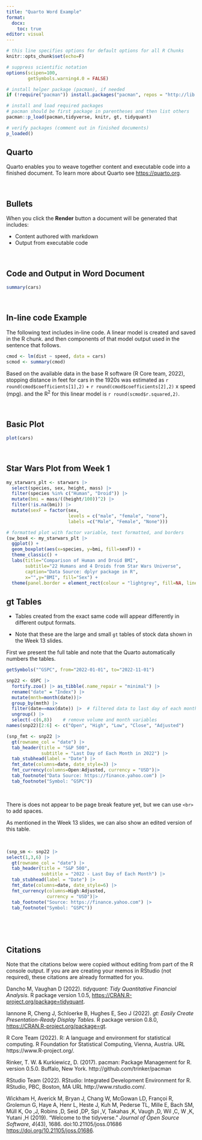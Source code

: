 ```yaml
---
title: "Quarto Word Example"
format: 
  docx:
    toc: true
editor: visual
---
```


```r

# this line specifies options for default options for all R Chunks
knitr::opts_chunk$set(echo=F)

# suppress scientific notation
options(scipen=100,
        getSymbols.warning4.0 = FALSE)

# install helper package (pacman), if needed
if (!require("pacman")) install.packages("pacman", repos = "http://lib.stat.cmu.edu/R/CRAN/")

# install and load required packages
# pacman should be first package in parentheses and then list others
pacman::p_load(pacman,tidyverse, knitr, gt, tidyquant)

# verify packages (comment out in finished documents)
p_loaded()

```

## Quarto

Quarto enables you to weave together content and executable code into a finished document. To learn more about Quarto see <https://quarto.org>.

<br>

## Bullets

When you click the **Render** button a document will be generated that includes:

-   Content authored with markdown
-   Output from executable code

<br>

## Code and Output in Word Document

```r
summary(cars)
```

<br>

## In-line code Example

The following text includes in-line code. A linear model is created and saved in the R chunk. and then components of that model output used in the sentence that follows.

```r
cmod <- lm(dist ~ speed, data = cars)
scmod <- summary(cmod)
```

Based on the available data in the base R software (R Core team, 2022), stopping distance in feet for cars in the 1920s was estimated as `r  round(cmod$coefficients[1],2)` + `r round(cmod$coefficients[2],2)` x speed (mpg). and the R^2^ for this linear model is `r round(scmod$r.squared,2)`.

<br>

## Basic Plot

```r
plot(cars)
```

<br>

## Star Wars Plot from Week 1

```r

my_starwars_plt <- starwars |>
  select(species, sex, height, mass) |>
  filter(species %in% c("Human", "Droid")) |>
  mutate(bmi = mass/((height/100))^2) |>
  filter(!is.na(bmi)) |>
  mutate(sexF = factor(sex, 
                       levels = c("male", "female", "none"),
                       labels =c("Male", "Female", "None")))

# formatted plot with factor variable, text formatted, and borders
(sw_box4 <- my_starwars_plt |>
  ggplot() +
  geom_boxplot(aes(x=species, y=bmi, fill=sexF)) + 
  theme_classic() + 
  labs(title="Comparison of Human and Droid BMI",
       subtitle="22 Humans and 4 Droids from Star Wars Universe",
       caption="Data Source: dplyr package in R",
       x="",y="BMI", fill="Sex") + 
  theme(panel.border = element_rect(colour = "lightgrey", fill=NA, linewidth=2)))
```

## gt Tables

-   Tables created from the exact same code will appear differently in different output formats.

-   Note that these are the large and small `gt` tables of stock data shown in the Week 13 slides.

First we present the full table and note that the Quarto automatically numbers the tables.

```r
getSymbols("^GSPC", from="2022-01-01", to="2022-11-01") 
```

```r
snp22 <- GSPC |>
  fortify.zoo() |> as_tibble(.name_repair = "minimal") |>
  rename("date" = "Index") |>
  mutate(mnth=month(date))|>
  group_by(mnth) |>
  filter(date==max(date)) |>  # filtered data to last day of each month
  ungroup() |>
  select(-c(6,8))    # remove volume and month variables
names(snp22)[2:6] <- c("Open", "High", "Low", "Close", "Adjusted")

(snp_fmt <- snp22 |>
  gt(rowname_col = "date") |>
  tab_header(title = "S&P 500",
             subtitle = "Last Day of Each Month in 2022") |>
  tab_stubhead(label = "Date") |>
  fmt_date(columns=date, date_style=3) |>  
  fmt_currency(columns=Open:Adjusted, currency = "USD")|> 
  tab_footnote("Data Source: https://finance.yahoo.com") |>
  tab_footnote("Symbol: ^GSPC"))

```

<br>

There is does not appear to be page break feature yet, but we can use `<br>` to add spaces.

As mentioned in the Week 13 slides, we can also show an edited version of this table.

<br>

```r

(snp_sm <- snp22 |>
select(1,3,6) |>
  gt(rowname_col = "date") |>
  tab_header(title = "S&P 500",
             subtitle = "2022 - Last Day of Each Month") |>
  tab_stubhead(label = "Date") |>
  fmt_date(columns=date, date_style=6) |>                   
  fmt_currency(columns=High:Adjusted, 
               currency = "USD")|>     
  tab_footnote("Source: https://finance.yahoo.com") |>
  tab_footnote("Symbol: ^GSPC"))

```

<br>

<br>

## Citations

Note that the citations below were copied without editing from part of the R console output. If you are are creating your memos in RStudio (not required), these citations are already formatted for you.

Dancho M, Vaughan D (2022). *tidyquant: Tidy Quantitative Financial Analysis*. R package version 1.0.5, <https://CRAN.R-project.org/package=tidyquant>.

Iannone R, Cheng J, Schloerke B, Hughes E, Seo J (2022). *gt: Easily Create Presentation-Ready Display Tables*. R package version 0.8.0, <https://CRAN.R-project.org/package=gt>.

R Core Team (2022). R: A language and environment for statistical computing. R Foundation for Statistical Computing, Vienna, Austria. URL https://www.R-project.org/.

Rinker, T. W. & Kurkiewicz, D. (2017). pacman: Package Management for R. version 0.5.0. Buffalo, New York. http://github.com/trinker/pacman

RStudio Team (2022). RStudio: Integrated Development Environment for R. RStudio, PBC, Boston, MA URL http://www.rstudio.com/.

Wickham H, Averick M, Bryan J, Chang W, McGowan LD, Françoi R, Grolemun G, Haye A, Henr L, Heste J, Kuh M, Pederse TL, Mille E, Bach SM, Müll K, Oo ,J, Robins ,D, Seid ,DP, Spi ,V, Takahas ,K, Vaugh ,D, Wil ,C, W ,K, Yutani ,H (2019). "Welcome to the tidyverse." *Journal of Open Source Software*, *4*(43), 1686. doi:10.21105/joss.01686 <https://doi.org/10.21105/joss.01686>.
